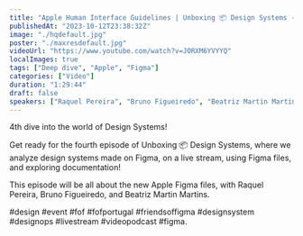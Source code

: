 ```yaml
---
title: "Apple Human Interface Guidelines | Unboxing 📦 Design Systems - Episode 4"
publishedAt: "2023-10-12T23:38:32Z"
image: "./hqdefault.jpg"
poster: "./maxresdefault.jpg"
videoUrl: "https://www.youtube.com/watch?v=JORXM6YVYYQ"
localImages: true
tags: ["Deep dive", "Apple", "Figma"]
categories: ["Video"]
duration: "1:29:44"
draft: false
speakers: ["Raquel Pereira", "Bruno Figueiredo", "Beatriz Martin Martins"]
---
```


4th dive into the world of Design Systems!

Get ready for the fourth episode of Unboxing 📦 Design Systems, where we analyze design systems made on Figma, on a live stream, using Figma files, and exploring documentation!

This episode will be all about the new Apple Figma files, with Raquel Pereira, Bruno Figueiredo, and Beatriz Martin Martins.

#design #event #fof #fofportugal #friendsoffigma #designsystem #designops #livestream #videopodcast #figma.
